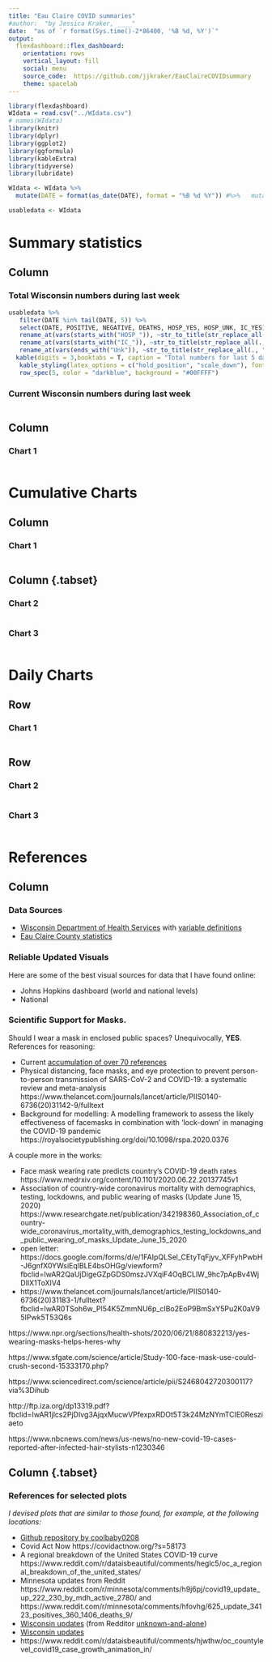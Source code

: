```yaml
---
title: "Eau Claire COVID summaries"
#author:  "by Jessica Kraker, ____"
date:  "as of `r format(Sys.time()-2*86400, '%B %d, %Y')`"
output: 
  flexdashboard::flex_dashboard:
    orientation: rows
    vertical_layout: fill
    social: menu
    source_code:  https://github.com/jjkraker/EauClaireCOVIDsummary
    theme: spacelab
---
```


```r
library(flexdashboard)
WIdata = read.csv("../WIdata.csv")
# names(WIdata)  
library(knitr)
library(dplyr)
library(ggplot2)
library(ggformula)
library(kableExtra)
library(tidyverse)
library(lubridate)

WIdata <- WIdata %>% 
  mutate(DATE = format(as_date(DATE), format = "%B %d %Y")) #%>%   mutate()

usabledata <- WIdata
```


Summary statistics {data-orientation=columns}
=====================================     

Column {data-width=400}
-------------------------------------
    
### Total Wisconsin numbers during last week
    
```r
usabledata %>% 
   filter(DATE %in% tail(DATE, 5)) %>%
   select(DATE, POSITIVE, NEGATIVE, DEATHS, HOSP_YES, HOSP_UNK, IC_YES) %>%
   rename_at(vars(starts_with("HOSP_")), ~str_to_title(str_replace_all(., "HOSP_","Hospitalization "))) %>%
   rename_at(vars(starts_with("IC_")), ~str_to_title(str_replace_all(., "IC_","ICU "))) %>%   
   rename_at(vars(ends_with("Unk")), ~str_to_title(str_replace_all(., "Unk","Unknown "))) %>%   
  kable(digits = 3,booktabs = T, caption = "Total numbers for last 5 days",align = "c") %>%
   kable_styling(latex_options = c("hold_position", "scale_down"), font_size = 9) %>% 
   row_spec(5, color = "darkblue", background = "#00FFFF") 
```

### Current Wisconsin numbers during last week
    
```r
```
Column {data-width=600}
-------------------------------------
    
### Chart 1
    
```r
```
Cumulative Charts
=====================================  
    

Column {data-width=400}
-------------------------------------
    
### Chart 1
    
```r
```
   
Column {.tabset}{data-width=600}
-------------------------------------
   
### Chart 2

```r
```   
 
### Chart 3
    
```r
```

Daily Charts {data-orientation=rows}
=====================================     
   
Row {data-height=600}
-------------------------------------

### Chart 1

```r
```

Row {data-height=400}
-------------------------------------
   
### Chart 2

```r
```   
    
### Chart 3

```r
```

References {data-orientation=rows}
=====================================     


Column {data-width=200}
-------------------------------------
    
### Data Sources

   * [Wisconsin Department of Health Services](https://data.dhsgis.wi.gov/datasets/covid-19-historical-data-table/data?where=GEO%20%3D%20%27State%27) with [variable definitions](https://www.dhs.wisconsin.gov/publications/p02677.pdf)
   * [Eau Claire County statistics]( https://coronavirus-and-covid-19-information-hub-eccounty.hub.arcgis.com/)

### Reliable Updated Visuals

Here are some of the best visual sources for data that I have found online:

   * Johns Hopkins dashboard (world and national levels)
   * National

   
   
### Scientific Support for Masks.

Should I wear a mask in enclosed public spaces?  Unequivocally, **YES**.  References for reasoning:

   * Current [accumulation of over 70 references](https://threader.app/thread/1279144399897866248)
   * Physical distancing, face masks, and eye protection to prevent person-to-person transmission of SARS-CoV-2 and COVID-19: a systematic review and meta-analysis  https://www.thelancet.com/journals/lancet/article/PIIS0140-6736(20)31142-9/fulltext
   * Background for modelling: A modelling framework to assess the likely effectiveness of facemasks in combination with ‘lock-down’ in managing the COVID-19 pandemic   https://royalsocietypublishing.org/doi/10.1098/rspa.2020.0376
   
A couple more in the works:

   * Face mask wearing rate predicts country's COVID-19 death rates https://www.medrxiv.org/content/10.1101/2020.06.22.20137745v1
   * Association of country-wide coronavirus mortality with demographics, testing, lockdowns, and public wearing of masks (Update June 15, 2020) https://www.researchgate.net/publication/342198360_Association_of_country-wide_coronavirus_mortality_with_demographics_testing_lockdowns_and_public_wearing_of_masks_Update_June_15_2020
   * open letter:  https://docs.google.com/forms/d/e/1FAIpQLSel_CEtyTqFjyv_XFFyhPwbH-J6gnfX0YWsiEqlBLE4bsOHGg/viewform?fbclid=IwAR2QaUjDigeGZpGDS0mszJVXqiF4OqBCLlW_9hc7pApBv4WjDlIX1ToXlV4
   * https://www.thelancet.com/journals/lancet/article/PIIS0140-6736(20)31183-1/fulltext?fbclid=IwAR0TSoh6w_Pl54K5ZmmNU6p_cIBo2EoP9BmSxY5Pu2K0aV95IPwk5T53Q6s

https://www.npr.org/sections/health-shots/2020/06/21/880832213/yes-wearing-masks-helps-heres-why

https://www.sfgate.com/science/article/Study-100-face-mask-use-could-crush-second-15333170.php?

https://www.sciencedirect.com/science/article/pii/S2468042720300117?via%3Dihub

http://ftp.iza.org/dp13319.pdf?fbclid=IwAR1jlcs2PjDIvg3AjqxMucwVPfexpxRDOt5T3k24MzNYmTCIE0Resziaeto

https://www.nbcnews.com/news/us-news/no-new-covid-19-cases-reported-after-infected-hair-stylists-n1230346

Column {.tabset}{data-width=300}
-------------------------------------

###  References for selected plots

*I devised plots that are similar to those found, for example, at the following locations:*

   * [Github repository by coolbaby0208](https://github.com/coolbaby0208/MN-COVID19)
   * Covid Act Now https://covidactnow.org/?s=58173
   * A regional breakdown of the United States COVID-19 curve https://www.reddit.com/r/dataisbeautiful/comments/heglc5/oc_a_regional_breakdown_of_the_united_states/
   * Minnesota updates from Reddit  https://www.reddit.com/r/minnesota/comments/h9j6pj/covid19_update_up_222_230_by_mdh_active_2780/ and https://www.reddit.com/r/minnesota/comments/hfovhg/625_update_34123_positives_360_1406_deaths_9/
   * [Wisconsin updates](https://www.reddit.com/r/CoronavirusWI/comments/hftc25/62520_graphs/) (from Redditor [unknown-and-alone](https://www.reddit.com/user/unknown-and-alone)) 
   * <a href="https://www.reddit.com/r/CoronavirusWI/comments/hftc25/62520_graphs/" target="_blank">Wisconsin updates</a>
   * https://www.reddit.com/r/dataisbeautiful/comments/hjwthw/oc_countylevel_covid19_case_growth_animation_in/
   